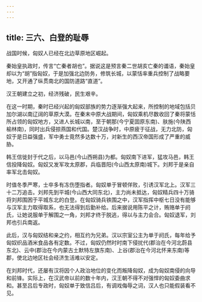 ```yaml
---
---
---
```

title: 三六、白登的耻辱
---



战国时候，匈奴人已经在北边草原地区崛起。

秦始皇执政时，传言“亡秦者胡也”。据说这是预言秦二世胡亥亡秦的谶语，秦始皇却以为“胡”指匈奴，于是加强北边防务，修筑长城，以蒙恬率重兵控制了战略要地，又开通了纵贯南北的国防道路“直道”。

汉王朝建立之初，经济残破，民生艰辛。

在这一时期，秦时已经兴起的匈奴部族的势力逐渐强大起来，所控制的地域包括贝加尔湖以南辽阔的草原大漠。在秦末中原大战期间，匈奴乘机尽数收回了秦将蒙恬所占领的匈奴地方，又进人长城以南，至于朝那(今宁夏固原东南)、肤施(今陕西榆林南)，同时出兵侵掠燕国和代国。楚汉战争时，中原疲于征战，无力北防，匈奴于是日益强盛，军中勇士竟然多达数十万，对新生的西汉帝国形成了严重的威胁。

韩王信徙封于代之后，以马邑(今山西朔县)为都。匈奴南下进军，猛攻马邑，韩王信投降匈奴。匈奴又发军攻太原郡，兵临晋阳(今山西太原南)城下。刘邦于是亲自率军北击匈奴。

时值冬季严寒，士卒多有冻伤堕指者。匈奴单于冒顿佯败，引诱汉军北上。汉军三十二万追击。刘邦先到平城(今山西大同东北)，主力尚未抵达，匈奴精兵四十万骑将刘邦围困于平城东北的白登。在匈奴骑兵铁围之中，汉军指挥中枢七日没有能够与汉军主力取得取系，也无法得到后勤补给。后来据说用陈平之计，贿赂单于阏氏，让她说服单于解围之一角，刘邦才终于脱逃，得以与主力会合。匈奴退军，刘邦也引兵南返。

此后，汉与匈奴结和亲之约，相互约为兄弟。汉以宗室公主为单于阏氏，每年给予匈奴织品酒米食品各有定数。不过，匈奴仍然时时南下侵扰代(郡治在今河北蔚县东北)、云中(郡治在今内蒙古土默特左旗东南)、上谷(郡治在今河北怀来东南)等郡，使北边地区社会经济生活难以安定。

在刘邦时代，还屡有汉将因个人政治地位的变化而叛降匈奴，成为匈奴南侵的向导和前锋。实际上，在汉武帝以前的数十年内，汉王朝不得不对强悍的匈奴委曲求和。甚至吕后专政时，匈奴单于致信吕后，有调戏侮辱之词，汉人也只能假装看不见。
